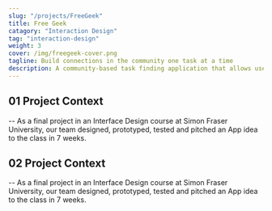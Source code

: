 ```yaml
---
slug: "/projects/FreeGeek"
title: Free Geek
catagory: "Interaction Design"
tag: "interaction-design"
weight: 3
cover: /img/freegeek-cover.png
tagline: Build connections in the community one task at a time
description: A community-based task finding application that allows users to help their community members with household chores.
---
```


## 01 Project Context

-- As a final project in an Interface Design course at Simon Fraser University, our team designed, prototyped, tested and pitched an App idea to the class in 7 weeks.

## 02 Project Context

-- As a final project in an Interface Design course at Simon Fraser University, our team designed, prototyped, tested and pitched an App idea to the class in 7 weeks.

